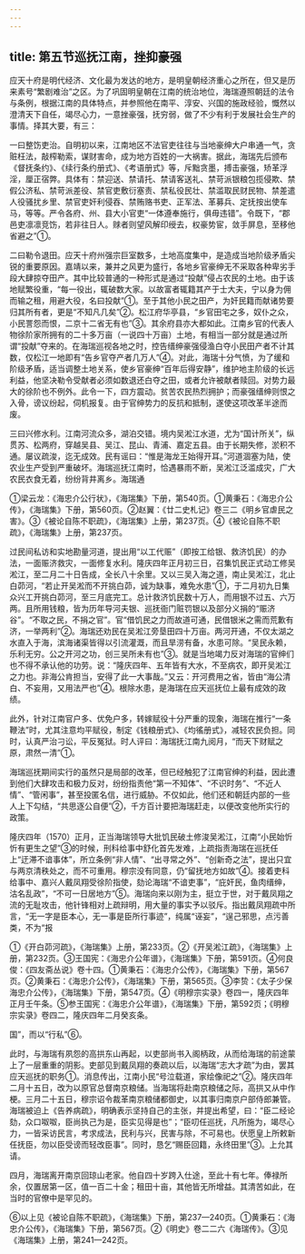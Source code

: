 ```yaml
---
---
---
```

title: 第五节巡抚江南，挫抑豪强
---



应天十府是明代经济、文化最为发达的地方，是明皇朝经济重心之所在，但又是历来素号“繁剧难治”之区。为了巩固明皇朝在江南的统治地位，海瑞遵照朝廷的法令与条例，根据江南的具体特点，并参照他在南平、淳安、兴国的施政经验，慨然以澄清天下自任，竭尽心力，一意挫豪强，抚穷弱，做了不少有利于发展社会生产的事情。择其大要，有三：

一曰整饬吏治。自明初以来，江南地区不法官吏往往与当地豪绅大户串通一气，贪赃枉法，敲榨勒索，谋财害命，成为地方百姓的一大祸害。据此，海瑞先后颁布《督抚条约》、《续行条约册式》、《考语册式》等，斥黜贪墨，搏击豪强，矫革浮淫，厘正宿弊。具体有：禁迎送、禁请托、禁请客送礼、禁苛派银粮包揽侵欺、禁假公济私、禁苛派差役、禁官吏敷衍塞责、禁私役民壮、禁滥取民财民物、禁差遣人役骚扰乡里、禁官吏奸利侵吞、禁贿赂书吏、正军法、革募兵、定抚按出使车马，等等。严令各府、州、县大小官吏“一体遵奉施行，俱毋违错”。令既下，“郡邑吏凛凛竞饬，若非往日人。赇者则望风解印绶去，权豪势宦，敛手屏息，至移他省避之”①。

二曰勒令退田。应天十府州强宗巨室数多，土地高度集中，是造成当地阶级矛盾尖锐的重要原因。嘉靖以来，兼并之风更为盛行，各地乡官豪绅无不采取各种卑劣手段大肆掠夺田产。其中比较普通的一种形式是通过“投献”侵占农民的土地。由于该地赋繁役重，“每一役出，辄破数大家。以故富者辄籍其产于士大夫，宁以身为佣而输之租，用避大役，名曰投献”①。至于其他小民之田产，为奸民籍而献诸势要归其所有者，更是“不知凡几矣”②。松江府华亭县，“乡官田宅之多，奴仆之众，小民詈怨而恨，二京十二省无有也”③。其余府县亦大都如此。江南乡官的代表人物徐阶家所拥有的二十多万亩（一说四十万亩）土地，有相当一部分就是通过所谓“投献”夺来的。在海瑞巡视各地之时，控告缙绅豪强侵渔白夺小民田产者不计其数，仅松江一地即有“告乡官夺产者几万人”④。对此，海瑞十分气愤，为了缓和阶级矛盾，适当调整土地关系，使乡官豪绅“百年后得安静”，维护地主阶级的长远利益，他坚决勒令受献者必须如数退还白夺之田，或者允许被献者赎回。对势力最大的徐阶也不例外。此令一下，四方震动。贫苦农民热烈拥护；而豪强缙绅则恨之入骨，谤议纷起，伺机报复。由于官绅势力的反抗和抵制，遂使这项改革半途而废。

三曰兴修水利。江南河流众多，湖泊交错。境内吴淞江水道，尤为“国计所关”，纵贯苏、松两府，穿越吴县、吴江、昆山、青浦、嘉定五县。由于长期失修，淤积不通。屡议疏浚，迄无成效。民有谣曰：“惟是海龙王始得开耳。”河道涸塞为陆，使农业生产受到严重破坏。海瑞巡抚江南时，恰遇暴雨不断，吴淞江泛滥成灾，广大农民衣食无着，纷纷背井离乡。海瑞通

①梁云龙：《海忠介公行状》，《海瑞集》下册，第540页。①黄秉石：《海忠介公传》，《海瑞集》下册，第560页。②赵翼：《廿二史札记》卷三二《明乡官虐民之害》。③《被论自陈不职疏》，《海瑞集》上册，第237页。④《被论自陈不职疏》，《海瑞集》上册，第237页。

过民间私访和实地勘量河道，提出用“以工代赈”（即按工给银、救济饥民）的办法，一面赈济救灾，一面修复水利。隆庆四年正月初三日，召集饥民正式动工修吴淞江，至二月二十日告成，全长八十余里。又以三吴入海之道，南止吴淞江，北止白茆河，“若止开吴淞而不开挑白茆，诚为缺事，难免水患”①，于二月初九日集众兴工开挑白茆河，至三月底完工。总计救济饥民数十万人，而用银不过五、六万两。且所用钱粮，皆为历年导河夫银、巡抚衙门赃罚银以及部分义捐的“赈济谷”。“不取之民，不捐之官”。官“借饥民之力而故道可通，民借银米之需而荒歉有济，一举两利”②。海瑞还劝民在吴淞江旁垦田四十万亩。两河开通，不仅太湖之水直入于海，滨海诸渠皆得以引流灌溉，而且旱涝有备，水患可除。“吴民永赖，乐利无穷。公之开河之功，创三吴所未有也”③。就是当地竭力反对海瑞的官绅们也不得不承认他的功劳。说：“隆庆四年、五年皆有大水，不至病农，即开吴淞江之力也。非海公肯担当，安得了此一大事哉。”又云：开河费用之省，皆由“海公清白、不妄用，又用法严也”④。根除水患，是海瑞在应天巡抚位上最有成效的政绩。

此外，针对江南官户多、优免户多，转嫁赋役十分严重的现象，海瑞在推行“一条鞭法”时，尤其注意均平赋役，制定《钱粮册式》、《均徭册式》，减轻农民负担。同时，认真严治刁讼，平反冤狱。时人评曰：海瑞抚江南九阅月，“而天下财赋之原，肃然一清”①。

海瑞巡抚期间实行的虽然只是局部的改革，但已经触犯了江南官绅的利益，因此遭到他们大肆攻击和极力反对，纷纷指责他“第一不知体”、“不识时务”、“不近人情”、“管闲事”，甚至投匿名信，进行威胁。不仅如此，他们还和朝廷内部的一些人上下勾结，“共思逐公自便”②，千方百计要把海瑞赶走，以便改变他所实行的政策。

隆庆四年（1570）正月，正当海瑞领导大批饥民破土修浚吴淞江，江南“小民始忻忻有更生之望”③的时候，刑科给事中舒化首先发难，上疏指责海瑞在巡抚任上“迂滞不谙事体”，所立条例“非人情”、“出寻常之外”、“创新奇之法”，提出只宜与两京清秩处之，而不可重用。穆宗没有同意，仍“留抚地方如故”④。接着吏科给事中、嘉兴人戴凤翔受徐阶指使，劾论海瑞“不谙吏事”，“庇奸民，鱼肉缙绅，沽名乱政”，“不可一日居地方”⑤。海瑞向来以刚为主，挺立于世，对于戴凤翔之流的无耻攻击，他针锋相对上疏辩明，用大量的事实予以驳斥。指出戴凤翔疏中所言，“无一字是臣本心，无一事是臣所行事迹”，纯属“诬妄”，“逞己邪思，点污善类，不为“报

①《开白茆河疏》，《海瑞集》上册，第233页。②《开吴淞江疏》，《海瑞集》上册，第232页。③王国宪：《海忠介公年谱》，《海瑞集》下册，第591页。④何良俊：《四友斋丛说》卷十四。①黄秉石：《海忠介公传》，《海瑞集》下册，第567页。②黄秉石：《海忠介公传》，《海瑞集》下册，第565页。③李贽：《太子少保海忠介公传》，《海瑞集》下册，第547页。④《明穆宗实录》卷四一，隆庆四年正月壬午条。⑤参王国宪：《海忠介公年谱》，《海瑞集》下册，第592页；《明穆宗实录》卷四二，隆庆四年二月癸亥条。

国”，而以“行私”⑥。

此时，与海瑞有夙怨的高拱东山再起，以吏部尚书入阁柄政，从而给海瑞的前途蒙上了一层重重的阴影。吏部见到戴凤翔的奏疏以后，以海瑞“志大才疏”为由，罢其应天巡抚的职务①。消息传出，江南小民“号泣载道，家绘像祀之”②。隆庆四年二月十五日，改为以原官总督南京粮储。当海瑞将赴南京粮储之际，高拱又从中作梗。三月二十五日，穆宗诏令裁革南京粮储都御史，以其事归南京户部侍郎兼管。海瑞被迫上《告养病疏》，明确表示坚持自己的主张，并提出希望，曰：“臣二经论劾，众口呶呶，臣尚执己为是，臣实见得是也”；“臣叨任巡抚，凡所施为，竭尽心力，一皆采访民言，考求成法，民利与兴，民害与除，不可易也。伏愿皇上所敕新任抚臣，勿以臣受谤而轻改臣事”。同时，恳乞“赐臣回籍，永终田里”③。上允其请。

四月，海瑞离开南京回琼山老家。他自四十岁跨入仕途，至此十有七年。俸禄所余，仅置居第一区，值一百二十金；租田十亩，其他皆无所增益。其清苦如此，在当时的官僚中是罕见的。

⑥以上见《被论自陈不职疏》，《海瑞集》下册，第237—240页。①黄秉石：《海忠介公传》，《海瑞集》下册，第567页。②《明史》卷二二六《海瑞传》。③见《海瑞集》上册，第241—242页。